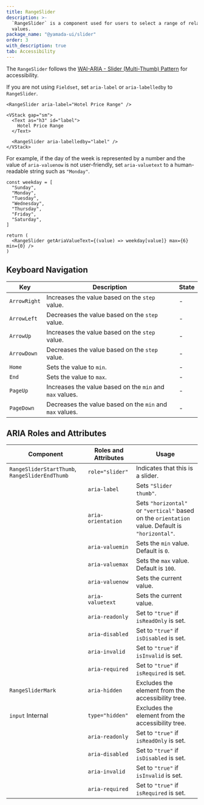 ```yaml
---
title: RangeSlider
description: >-
  `RangeSlider` is a component used for users to select a range of related
  values.
package_name: "@yamada-ui/slider"
order: 3
with_description: true
tab: Accessibility
---
```


The `RangeSlider` follows the [WAI-ARIA - Slider (Multi-Thumb) Pattern](https://www.w3.org/WAI/ARIA/apg/patterns/slider-multithumb/) for accessibility.

If you are not using `Fieldset`, set `aria-label` or `aria-labelledby` to `RangeSlider`.

```tsx live=false
<RangeSlider aria-label="Hotel Price Range" />
```

```tsx live=false
<VStack gap="sm">
  <Text as="h3" id="label">
    Hotel Price Range
  </Text>

  <RangeSlider aria-labelledby="label" />
</VStack>
```

For example, if the day of the week is represented by a number and the value of `aria-valuenow` is not user-friendly, set `aria-valuetext` to a human-readable string such as `"Monday"`.

```tsx live=false
const weekday = [
  "Sunday",
  "Monday",
  "Tuesday",
  "Wednesday",
  "Thursday",
  "Friday",
  "Saturday",
]

return (
  <RangeSlider getAriaValueText={(value) => weekday[value]} max={6} min={0} />
)
```

## Keyboard Navigation

| Key          | Description                                              | State |
| ------------ | -------------------------------------------------------- | ----- |
| `ArrowRight` | Increases the value based on the `step` value.           | -     |
| `ArrowLeft`  | Decreases the value based on the `step` value.           | -     |
| `ArrowUp`    | Increases the value based on the `step` value.           | -     |
| `ArrowDown`  | Decreases the value based on the `step` value.           | -     |
| `Home`       | Sets the value to `min`.                                 | -     |
| `End`        | Sets the value to `max`.                                 | -     |
| `PageUp`     | Increases the value based on the `min` and `max` values. | -     |
| `PageDown`   | Decreases the value based on the `min` and `max` values. | -     |

## ARIA Roles and Attributes

| Component                                      | Roles and Attributes | Usage                                                                                            |
| ---------------------------------------------- | -------------------- | ------------------------------------------------------------------------------------------------ |
| `RangeSliderStartThumb`, `RangeSliderEndThumb` | `role="slider"`      | Indicates that this is a slider.                                                                 |
|                                                | `aria-label`         | Sets `"Slider thumb"`.                                                                           |
|                                                | `aria-orientation`   | Sets `"horizontal"` or `"vertical"` based on the `orientation` value. Default is `"horizontal"`. |
|                                                | `aria-valuemin`      | Sets the `min` value. Default is `0`.                                                            |
|                                                | `aria-valuemax`      | Sets the `max` value. Default is `100`.                                                          |
|                                                | `aria-valuenow`      | Sets the current value.                                                                          |
|                                                | `aria-valuetext`     | Sets the current value.                                                                          |
|                                                | `aria-readonly`      | Set to `"true"` if `isReadOnly` is set.                                                          |
|                                                | `aria-disabled`      | Set to `"true"` if `isDisabled` is set.                                                          |
|                                                | `aria-invalid`       | Set to `"true"` if `isInvalid` is set.                                                           |
|                                                | `aria-required`      | Set to `"true"` if `isRequired` is set.                                                          |
| `RangeSliderMark`                              | `aria-hidden`        | Excludes the element from the accessibility tree.                                                |
| `input` <Tag>Internal</Tag>                    | `type="hidden"`      | Excludes the element from the accessibility tree.                                                |
|                                                | `aria-readonly`      | Set to `"true"` if `isReadOnly` is set.                                                          |
|                                                | `aria-disabled`      | Set to `"true"` if `isDisabled` is set.                                                          |
|                                                | `aria-invalid`       | Set to `"true"` if `isInvalid` is set.                                                           |
|                                                | `aria-required`      | Set to `"true"` if `isRequired` is set.                                                          |
